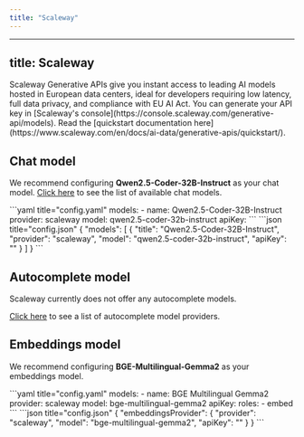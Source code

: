 ```yaml
---
title: "Scaleway"
---
```


---

## title: Scaleway

<Info>
  Scaleway Generative APIs give you instant access to leading AI models hosted
  in European data centers, ideal for developers requiring low latency, full
  data privacy, and compliance with EU AI Act. You can generate your API key in
  [Scaleway's console](https://console.scaleway.com/generative-api/models). Read
  the [quickstart documentation
  here](https://www.scaleway.com/en/docs/ai-data/generative-apis/quickstart/).
</Info>

## Chat model

We recommend configuring **Qwen2.5-Coder-32B-Instruct** as your chat model.
[Click here](https://www.scaleway.com/en/docs/ai-data/generative-apis/reference-content/supported-models/) to see the list of available chat models.

<Tabs>
    <Tab title="YAML">
    ```yaml title="config.yaml"
    models:
      - name: Qwen2.5-Coder-32B-Instruct
        provider: scaleway
        model: qwen2.5-coder-32b-instruct
        apiKey: <YOUR_SCALEWAY_API_KEY>
    ```
    </Tab>
    <Tab title="JSON">
    ```json title="config.json"
    {
      "models": [
        {
          "title": "Qwen2.5-Coder-32B-Instruct",
          "provider": "scaleway",
          "model": "qwen2.5-coder-32b-instruct",
          "apiKey": "<YOUR_SCALEWAY_API_KEY>"
        }
      ]
    }
    ```
    </Tab>
</Tabs>

## Autocomplete model

Scaleway currently does not offer any autocomplete models.

[Click here](../../model-roles/autocomplete.md) to see a list of autocomplete model providers.

## Embeddings model

We recommend configuring **BGE-Multilingual-Gemma2** as your embeddings model.

<Tabs>
  <Tab title="YAML">
  ```yaml title="config.yaml"
  models:
    - name: BGE Multilingual Gemma2
      provider: scaleway
      model: bge-multilingual-gemma2
      apiKey: <YOUR_SCALEWAY_API_KEY>
      roles: 
        - embed
  ```
  </Tab>
  <Tab title="JSON">
  ```json title="config.json"
  {
    "embeddingsProvider": {
      "provider": "scaleway",
      "model": "bge-multilingual-gemma2",
      "apiKey": "<YOUR_SCALEWAY_API_KEY>"
    }
  }
  ```
  </Tab>
</Tabs>
